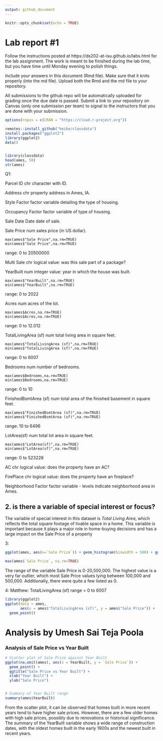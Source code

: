 ```yaml
---
output: github_document
---
```


<!-- README.md is generated from README.Rmd. Please edit the README.Rmd file -->


```r
knitr::opts_chunk$set(echo = TRUE)
```

# Lab report #1

Follow the instructions posted at https://ds202-at-isu.github.io/labs.html for the lab assignment. The work is meant to be finished during the lab time, but you have time until Monday evening to polish things.

Include your answers in this document (Rmd file). Make sure that it knits properly (into the md file). Upload both the Rmd and the md file to your repository.  

All submissions to the github repo will be automatically uploaded for grading once the due date is passed.
Submit a link to your repository on Canvas (only one submission per team) to signal to the instructors that you are done with your submission.

```r
options(repos = c(CRAN = "https://cloud.r-project.org"))

remotes::install_github("heike/classdata")
install.packages("ggplot2")
library(ggplot2)
data()


library(classdata)
head(ames, 50)
str(ames)
```
Q1:

Parcel ID 
chr
character with ID.

Address
chr
property address in Ames, IA.

Style
Factor
factor variable detailing the type of housing.

Occupancy
Factor
factor variable of type of housing.

Sale Date
Date
date of sale.

Sale Price
num
sales price (in US dollar).
```{include=FALSE}
max(ames$"Sale Price",na.rm=TRUE)
min(ames$"Sale Price",na.rm=TRUE)
```
range: 0 to 20500000

Multi Sale
chr
logical value: was this sale part of a package?

YearBuilt
num
integer value: year in which the house was built.
```{include=FALSE}
max(ames$"YearBuilt",na.rm=TRUE)
min(ames$"YearBuilt",na.rm=TRUE)
```
range: 0 to 2022

Acres
num
acres of the lot.
```{include=FALSE}
max(ames$Acres,na.rm=TRUE)
min(ames$Acres,na.rm=TRUE)
```
range: 0 to 12.012

TotalLivingArea (sf)
num
total living area in square feet.
```{include=FALSE}
max(ames$"TotalLivingArea (sf)",na.rm=TRUE)
min(ames$"TotalLivingArea (sf)",na.rm=TRUE)
```
range: 0 to 6007

Bedrooms
num
number of bedrooms.
```{include=FALSE}
max(ames$Bedrooms,na.rm=TRUE)
min(ames$Bedrooms,na.rm=TRUE)
```
range: 0 to 10

FinishedBsmtArea (sf)
num
total area of the finished basement in square feet.
```{include=FALSE}
max(ames$"FinishedBsmtArea (sf)",na.rm=TRUE)
min(ames$"FinishedBsmtArea (sf)",na.rm=TRUE)
```
range: 10 to 6496

LotArea(sf)
num
total lot area in square feet.
```{include=FALSE}
max(ames$"LotArea(sf)",na.rm=TRUE)
min(ames$"LotArea(sf)",na.rm=TRUE)
```
range: 0 to 523228

AC
chr
logical value: does the property have an AC?

FirePlace
chr
logical value: does the property have an fireplace?

Neighborhood
Factor
factor variable - levels indicate neighborhood area in Ames.

## 2. is there a variable of special interest or focus?

The variable of special interest in this dataset is *Total Living Area*, which reflects the total square footage of livable space in a home. This variable is important because it plays a major role in home-buying decisions and has a large impact on the Sale Price of a property


3:
```r
ggplot(ames, aes(x=`Sale Price`)) + geom_histogram(binwidth = 500) + ggtitle("binwidth - 500")

max(ames$`Sale Price`, na.rm=TRUE)

```
The range of the variable Sale Price is 0-20,500,000. The highest value is a very far outlier, which most Sale Price values lying between 100,000 and 500,000. Additionally, there were quite a few listed as 0.

4:
Matthew: TotalLivingArea (sf) range = 0 to 6007
```r
library(ggplot2)
ggplot(data = ames, 
       aes(x = ames$"TotalLivingArea (sf)", y = ames$"Sale Price")) +
  geom_point()
```

# Analysis by Umesh Sai Teja Poola
### Analysis of Sale Price vs Year Built
```r
# Scatter plot of Sale Price against Year Built
ggplot(na.omit(ames), aes(x = YearBuilt, y = `Sale Price`)) +
  geom_point() +
  ggtitle("Sale Price vs Year Built") +
  xlab("Year Built") +
  ylab("Sale Price")


# Summary of Year Built range
summary(ames$YearBuilt)
```

From the scatter plot, it can be observed that homes built in more recent years tend to have higher sale prices. However, there are a few older homes with high sale prices, possibly due to renovations or historical significance. The summary of the YearBuilt variable shows a wide range of construction dates, with the oldest homes built in the early 1900s and the newest built in recent years.
